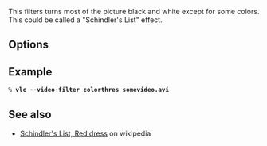 {{Module|name=colorthres|type=Video filter|first_version=0.9.0|description=Turn the picture black and white except for some colors}}

This filters turns most of the picture black and white except for some colors. This could be called a "Schindler's List" effect.

== Options ==
{{Option
|name=colorthres-color
|value=integer
|default=0xFF0000 (red)
|description=Colors similar to this will be kept, others will be grayscaled.
}}

{{Option
|name=colorthres-saturationthres
|value=integer
|default=20
|description=Saturation threshold
}}

{{Option
|name=colorthres-similaritythres
|value=integer
|default=15
|description=Similarity threshold
}}

== Example ==
 % '''vlc --video-filter colorthres somevideo.avi'''

== See also ==
* [http://en.wikipedia.org/wiki/Image:Schindlers_list_red_dress.JPG Schindler's List, Red dress] on wikipedia

{{Documentation footer}}